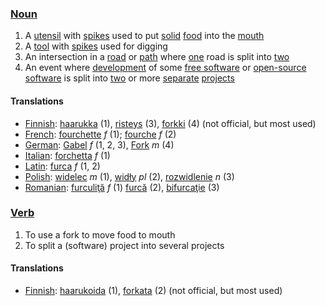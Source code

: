 === [[Noun]] ===

#A [[utensil]] with [[spike]]s used to put [[solid]] [[food]] into the [[mouth]]
#A [[tool]] with [[spike]]s used for digging
#An intersection in a [[road]] or [[path]] where [[one]] road is split into [[two]]
#An event where [[development]] of some [[free software]] or [[open source|open-source]] [[software]] is split into [[two]] or more [[separate]] [[project]]s

==== Translations ====

*[[Finnish]]: [[haarukka]] (1), [[risteys]] (3), [[forkki]] (4) (not official, but most used)
*[[French]]: [[fourchette]] ''f'' (1); [[fourche]] ''f'' (2)
*[[German]]: [[Gabel]] ''f'' (1, 2, 3), [[Fork]] ''m'' (4)
*[[Italian]]: [[forchetta]] ''f'' (1)
*[[Latin]]: [[furca]] ''f'' (1, 2)
*[[Polish]]: [[widelec]] ''m'' (1), [[widły]] ''pl'' (2), [[rozwidlenie]] ''n'' (3) 
*[[Romanian]]: [[furculiţă]] ''f'' (1) [[furcă]] (2), [[bifurcaţie]] (3)

=== [[Verb]] ===
#To use a fork to move food to mouth
#To split a (software) project into several projects

==== Translations ====

*[[Finnish]]: [[haarukoida]] (1), [[forkata]] (2) (not official, but most used)